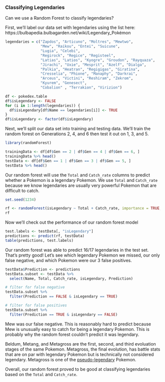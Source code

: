 ### Classifying Legendaries

Can we use a Random Forest to classify legendaries?

First, we'll label our data set with legendaries using the list here: https://bulbapedia.bulbagarden.net/wiki/Legendary_Pokémon

```r
legendaries = c("Zapdos", "Articuno", "Moltres", "Mewtwo",
                "Mew", "Raikou", "Entei", "Suicune", 
                "Lugia", "Celebi", 
                "Regirock", "Regice", "Registeel",
                "Latias", "Latios", "Kyogre", "Groudon", "Rayquaza",
                "Jirachi", "Uxie", "Mesprit", "Azelf", "Dialga", 
                "Palkia", "Heatran", "Regigigas", "Giratina", 
                "Cresselia", "Phione", "Manaphy", "Darkrai",
                "Arceus", "Victini", "Reshiram", "Zekrom", 
                "Kyurem", "Genesect", 
                "Cobalion" , "Terrakion", "Virizion")

df <- pokedex.table
df$isLegendary <- FALSE
for (i in 1:length(legendaries)) {
  df$isLegendary[df$Name == legendaries[i]] <- TRUE
}
df$isLegendary <- factor(df$isLegendary)
```

Next, we'll split our data set into training and testing data. We'll train the random forest on Generations 2, 4, and 6 then test it out on 1, 3, and 5.

```r
library(randomForest)

trainingData <- df[df$Gen == 2 | df$Gen == 4 | df$Gen == 6, ]
trainingData %>% head()
testData <- df[df$Gen == 1 | df$Gen == 3 | df$Gen == 5, ]
testData %>% head()
```

Our random forest will use the `Total` and `Catch_rate` columns to predict whether a Pokemon is a legendary Pokemon. We use `Total` and `Catch_rate` because we know legendaries are usually very powerful Pokemon that are difficult to catch.

```r
set.seed(1234)

rf <- randomForest(isLegendary ~ Total + Catch_rate, importance = TRUE, mtry=2, data = trainingData, na.action=na.exclude)
rf
```

Now we'll check out the performance of our random forest model

```r
test.labels <- testData[, "isLegendary"]
predictions <- predict(rf, testData)
table(predictions, test.labels)
```

Our random forest was able to predict 16/17 legendaries in the test set. That's pretty good! Let's see which legendary Pokemon we missed, our only false negative, and which Pokemon were our 3 false positives.

```r
testData$Prediction <- predictions
testData.subset <- testData %>%
  select(Name, Total, Catch_rate, isLegendary, Prediction)

# filter for false negative
testData.subset %>%
  filter(Prediction == FALSE & isLegendary == TRUE)

# filter for false positives
testData.subset %>%
  filter(Prediction == TRUE & isLegendary == FALSE)
```

Mew was our false negative. This is reasonably hard to predict because Mew is unusually easy to catch for being a legendary Pokemon. This is probably why the random forest couldn't predict it was legendary.

Beldum, Metang, and Metagross are the first, second, and third evoluation stages of the same Pokemon. Metagross, the final evolution, has battle stats that are on par with legendary Pokemon but is technically not considered legendary. Metagross is one of the [pseudo-legendary](https://bulbapedia.bulbagarden.net/wiki/Pseudo-legendary_Pokémon) Pokemon.

Overall, our random forest proved to be good at classifying legendaries based on the `Total` and `Catch_rate`.


